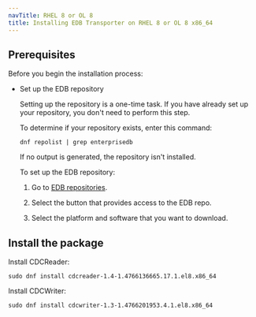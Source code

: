 ```yaml
---
navTitle: RHEL 8 or OL 8
title: Installing EDB Transporter on RHEL 8 or OL 8 x86_64
---
```


## Prerequisites

Before you begin the installation process:

- Set up the EDB repository

  Setting up the repository is a one-time task. If you have already set up your repository, you don't need to perform this step.

  To determine if your repository exists, enter this command:

  `dnf repolist | grep enterprisedb`

  If no output is generated, the repository isn't installed.

  To set up the EDB repository:

  1. Go to [EDB repositories](https://www.enterprisedb.com/repos-downloads).

  1. Select the button that provides access to the EDB repo.

  1. Select the platform and software that you want to download.

## Install the package

Install CDCReader:

```shell
sudo dnf install cdcreader-1.4-1.4766136665.17.1.el8.x86_64
```

Install CDCWriter:

```shell
sudo dnf install cdcwriter-1.3-1.4766201953.4.1.el8.x86_64
```
